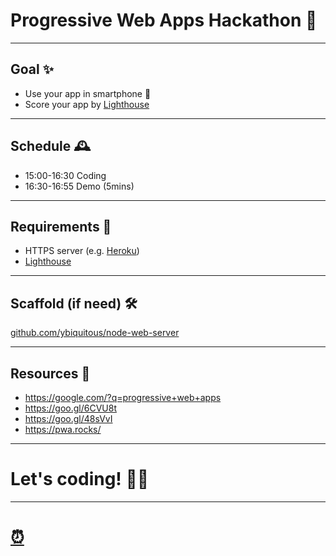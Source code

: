
<Head>
  <title>Progressive Web Apps Hackathon</title>
  <meta name="description" content="Progressive Web Apps Hackathon" />
  <meta name="date.created" content="2017-03-16" />
</Head>

# Progressive Web Apps Hackathon 🏃‍

---

## Goal ✨

- Use your app in smartphone 📱
- Score your app by [Lighthouse](https://developers.google.com/web/tools/lighthouse)

---

## Schedule 🕰

- 15:00-16:30 Coding
- 16:30-16:55 Demo (5mins)

---

## Requirements 📝

- HTTPS server (e.g. [Heroku](https://heroku.com))
- [Lighthouse](https://developers.google.com/web/tools/lighthouse)

---

## Scaffold (if need) 🛠

[github.com/ybiquitous/node-web-server](https://github.com/ybiquitous/node-web-server)

---

## Resources 🔗

- https://google.com/?q=progressive+web+apps
- https://goo.gl/6CVU8t
- https://goo.gl/48sVvI
- https://pwa.rocks/

---

# Let's coding! 👨‍💻

---

# [⏰](https://www.nayuki.io/res/full-screen-clock-javascript/full-screen-clock-24hr-with-seconds.html)

